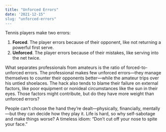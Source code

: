 ```yaml
---
title: "Unforced Errors"
date: '2021-12-15"
slug: "unforced-errors"
---
```


Tennis players make two errors:

1. **Forced**. The player errors because of their opponent, like not returning a powerful first serve.
2. **Unforced**. The player errors because of their mistakes, like serving into the net twice.

What separates professionals from amateurs is the ratio of forced-to-unforced errors. The professional makes few unforced errors—they manage themselves to counter their opponents better—while the amateur trips over his untied shoelaces. The hack also tends to blame their failure on external factors, like poor equipment or nonideal circumstances like the sun in their eyes. Those factors might contribute, but do they have more weight than unforced errors?

People can’t choose the hand they’re dealt—physically, financially, mentally—but they can decide how they play it. Life is hard, so why self-sabotage and make things worse? A timeless idiom: “Don’t cut off your nose to spite your face.”